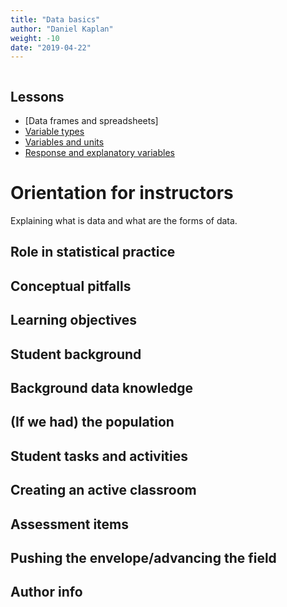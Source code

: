 ```yaml
---
title: "Data basics"
author: "Daniel Kaplan"
weight: -10
date: "2019-04-22"
---
```


```r

```

## Lessons

* [Data frames and spreadsheets]
* [Variable types](/lessons/variable-types/)
* [Variables and units](/lessons/variables-and-units/)
* [Response and explanatory variables](/lessons/response-and-explanatory/)


# Orientation for instructors

Explaining what is data and what are the forms of data.

## Role in statistical practice


## Conceptual pitfalls



## Learning objectives 




## Student background


## Background data knowledge

## (If we had) the population



## Student tasks and activities


## Creating an active classroom



## Assessment items

## Pushing the envelope/advancing the field


## Author info

